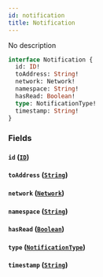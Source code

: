```yaml
---
id: notification
title: Notification
---
```


No description

```graphql
interface Notification {
  id: ID!
  toAddress: String!
  network: Network!
  namespace: String!
  hasRead: Boolean!
  type: NotificationType!
  timestamp: String!
}
```

### Fields

#### `id` ([`ID`](/cyberconnect-api/reference/scalars/id))

#### `toAddress` ([`String`](/V1/cyberconnect-api/reference/scalars/string))

#### `network` ([`Network`](V1/cyberconnect-api/reference/enums/network))

#### `namespace` ([`String`](/V1/cyberconnect-api/reference/scalars/string))

#### `hasRead` ([`Boolean`](/V1/cyberconnect-api/reference/scalars/boolean))

#### `type` ([`NotificationType`](/cyberconnect-api/reference/enums/notification-type))

#### `timestamp` ([`String`](/V1/cyberconnect-api/reference/scalars/string))

